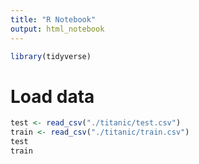 ```yaml
---
title: "R Notebook"
output: html_notebook
---
```



```r
library(tidyverse)

```

# Load data

```r
test <- read_csv("./titanic/test.csv")
train <- read_csv("./titanic/train.csv")
test
train

```


